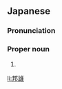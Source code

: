 ==Japanese==
{{ja-kanjitab|くに|お}}

===Pronunciation===
{{ja-pron|くにお}}

===Proper noun===
{{ja-pos|proper|くにお}}

# {{given name|male|lang=ja|sort=くにお}}

[[li:邦雄]]